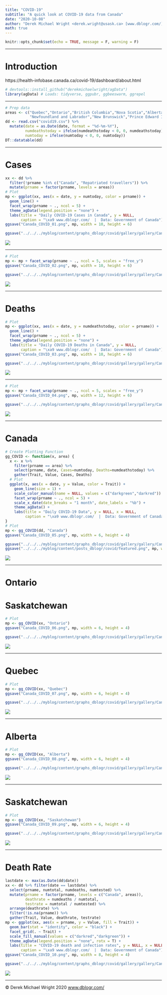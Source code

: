 ```yaml
---
title: "COVID-19"
subtitle: "A quick look at COVID-19 data from Canada"
date: "2020-10-08"
author: "Derek Michael Wright <derek.wright@usask.ca> [www.dblogr.com/](https://dblogr.com/) [-Image Gallery-](https://dblogr.com/graphs_academic/correlation_coefficients/)"
math: true
---
```


```r
knitr::opts_chunk$set(echo = TRUE, message = F, warning = F)
```

---

# Introduction

https://health-infobase.canada.ca/covid-19/dashboard/about.html

```r
# devtools::install_github("derekmichaelwright/agData")
library(agData) # Loads: tidyverse, ggpubr, ggbeeswarm, ggrepel
```

---

```r
# Prep data
areas <- c("Quebec","Ontario","British Columbia","Nova Scotia","Alberta","Saskatchewan","Manitoba",
           "Newfoundland and Labrador","New Brunswick","Prince Edward Island","Northwest Territories","Yukon","Nunavut")
dd <- read.csv("covid19.csv") %>%
  mutate(date = as.Date(date, format = "%d-%m-%Y"),
         numdeathstoday = ifelse(numdeathstoday < 0, 0, numdeathstoday),
         numtoday = ifelse(numtoday < 0, 0, numtoday))
DT::datatable(dd)
```

---

# Cases

```r
xx <- dd %>% 
  filter(!prname %in% c("Canada", "Repatriated travellers")) %>%
  mutate(prname = factor(prname, levels = areas))
# Plot
mp <- ggplot(xx, aes(x = date, y = numtoday, color = prname)) + 
  geom_line() + 
  facet_wrap(prname ~ ., ncol = 5) +
  theme_agData(legend.position = "none") +
  labs(title = "Daily COVID-19 Cases in Canada", y = NULL,
       caption = "\xa9 www.dblogr.com/  |  Data: Government of Canada")
ggsave("Canada_COVID_01.png", mp, width = 10, height = 6)
```

```r
ggsave("../../../myblog/content/graphs_dblogr/covid/gallery/gallery/Canada_COVID_01.png", mp, width = 10, height = 6)
```

![](Canada_COVID_01.png)

---

```r
# Plot
mp <- mp + facet_wrap(prname ~ ., ncol = 5, scales = "free_y") 
ggsave("Canada_COVID_02.png", mp, width = 10, height = 6)
```

```r
ggsave("../../../myblog/content/graphs_dblogr/covid/gallery/gallery/Canada_COVID_02.png", mp, width = 10, height = 6)
```

![](Canada_COVID_02.png)

---

# Deaths

```r
# Plot
mp <- ggplot(xx, aes(x = date, y = numdeathstoday, color = prname)) + 
  geom_line() + 
  facet_wrap(prname ~ ., ncol = 5) +
  theme_agData(legend.position = "none") +
  labs(title = "Daily COVID-19 Deaths in Canada", y = NULL,
       caption = "\xa9 www.dblogr.com/  |  Data: Government of Canada")
ggsave("Canada_COVID_03.png", mp, width = 10, height = 6)
```

```r
ggsave("../../../myblog/content/graphs_dblogr/covid/gallery/gallery/Canada_COVID_03.png", mp, width = 10, height = 6)
```

![](Canada_COVID_03.png)

---

```r
# Plot
mp <- mp + facet_wrap(prname ~ ., ncol = 5, scales = "free_y") 
ggsave("Canada_COVID_04.png", mp, width = 12, height = 6)
```

```r
ggsave("../../../myblog/content/graphs_dblogr/covid/gallery/gallery/Canada_COVID_04.png", mp, width = 12, height = 6)
```

![](Canada_COVID_04.png)

---

# Canada

```r
# Create Plotting Function
gg_COVID <- function(x, area) {
  x <- x %>% 
    filter(prname == area) %>% 
    select(prname, date, Cases=numtoday, Deaths=numdeathstoday) %>%
    gather(Trait, Value, Cases, Deaths)
  # Plot
  ggplot(x, aes(x = date, y = Value, color = Trait)) + 
    geom_line(size = 1) + 
    scale_color_manual(name = NULL, values = c("darkgreen","darkred")) +
    facet_wrap(prname ~ ., ncol = 5) +
    scale_x_date(date_breaks = "1 month", date_labels = "%b") +
    theme_agData() +
    labs(title = "Daily COVID-19 Data", y = NULL, x = NULL,
         caption = "\xa9 www.dblogr.com/  |  Data: Government of Canada")
}
# Plot
mp <- gg_COVID(dd, "Canada")
ggsave("Canada_COVID_05.png", mp, width = 6, height = 4)
```

```r
ggsave("../../../myblog/content/graphs_dblogr/covid/gallery/gallery/Canada_COVID_05.png", mp, width = 6, height = 4)
ggsave("../../../myblog/content/posts_dblogr/covid/featured.png", mp, width = 6, height = 4)
```

![](Canada_COVID_05.png)

---

# Ontario

# Saskatchewan

```r
# Plot
mp <- gg_COVID(xx, "Ontario")
ggsave("Canada_COVID_06.png", mp, width = 6, height = 4)
```

```r
ggsave("../../../myblog/content/graphs_dblogr/covid/gallery/gallery/Canada_COVID_06.png", mp, width = 6, height = 4)
```

![](Canada_COVID_06.png)

---

# Quebec

```r
# Plot
mp <- gg_COVID(xx, "Quebec")
ggsave("Canada_COVID_07.png", mp, width = 6, height = 4)
```

```r
ggsave("../../../myblog/content/graphs_dblogr/covid/gallery/gallery/Canada_COVID_07.png", mp, width = 6, height = 4)
```

![](Canada_COVID_07.png)

---

# Alberta

```r
# Plot
mp <- gg_COVID(xx, "Alberta")
ggsave("Canada_COVID_08.png", mp, width = 6, height = 4)
```

```r
ggsave("../../../myblog/content/graphs_dblogr/covid/gallery/gallery/Canada_COVID_08.png", mp, width = 6, height = 4)
```

![](Canada_COVID_08.png)

---

# Saskatchewan

```r
# Plot
mp <- gg_COVID(xx, "Saskatchewan")
ggsave("Canada_COVID_09.png", mp, width = 6, height = 4)
```

```r
ggsave("../../../myblog/content/graphs_dblogr/covid/gallery/gallery/Canada_COVID_09.png", mp, width = 6, height = 4)
```

![](Canada_COVID_09.png)

---

# Death Rate

```r
lastdate <- max(as.Date(dd$date))
xx <- dd %>% filter(date == lastdate) %>%
  select(prname, numtotal, numdeaths, numtested) %>%
  mutate(prname = factor(prname, levels = c("Canada", areas)),
         deathrate = numdeaths / numtotal,
         testrate = numtotal / numtested) %>%
  arrange(deathrate) %>% 
  filter(!is.na(prname)) %>%
  gather(Trait, Value, deathrate, testrate)
mp <- ggplot(xx, aes(x = prname, y = Value, fill = Trait)) +
  geom_bar(stat = "identity", color = "black") +
  facet_grid(. ~ Trait) +
  scale_fill_manual(values = c("darkred","darkgreen")) +
  theme_agData(legend.position = "none", rotx = T) +
  labs(title = "COVID-19 death and infection rates", y = NULL, x = NULL,
       caption = "\xa9 www.dblogr.com/  |  Data: Government of Canada")
ggsave("Canada_COVID_10.png", mp, width = 8, height = 4)
```

```r
ggsave("../../../myblog/content/graphs_dblogr/covid/gallery/gallery/Canada_COVID_10.png", mp, width = 8, height = 4)
```

![](Canada_COVID_10.png)

---

&copy; Derek Michael Wright 2020 [www.dblogr.com/](https://dblogr.netlify.com/)
